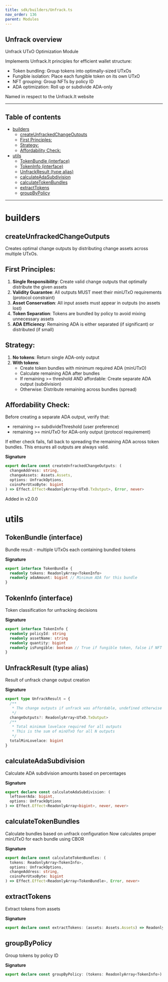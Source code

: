```yaml
---
title: sdk/builders/Unfrack.ts
nav_order: 136
parent: Modules
---
```


## Unfrack overview

Unfrack UTxO Optimization Module

Implements Unfrack.It principles for efficient wallet structure:

- Token bundling: Group tokens into optimally-sized UTxOs
- Fungible isolation: Place each fungible token on its own UTxO
- NFT grouping: Group NFTs by policy ID
- ADA optimization: Roll up or subdivide ADA-only

Named in respect to the Unfrack.It website

---

<h2 className="text-delta">Table of contents</h2>

- [builders](#builders)
  - [createUnfrackedChangeOutputs](#createunfrackedchangeoutputs)
  - [First Principles:](#first-principles)
  - [Strategy:](#strategy)
  - [Affordability Check:](#affordability-check)
- [utils](#utils)
  - [TokenBundle (interface)](#tokenbundle-interface)
  - [TokenInfo (interface)](#tokeninfo-interface)
  - [UnfrackResult (type alias)](#unfrackresult-type-alias)
  - [calculateAdaSubdivision](#calculateadasubdivision)
  - [calculateTokenBundles](#calculatetokenbundles)
  - [extractTokens](#extracttokens)
  - [groupByPolicy](#groupbypolicy)

---

# builders

## createUnfrackedChangeOutputs

Creates optimal change outputs by distributing change assets across multiple UTxOs.

## First Principles:

1. **Single Responsibility**: Create valid change outputs that optimally distribute the given assets
2. **Validity Guarantee**: All outputs MUST meet their minUTxO requirements (protocol constraint)
3. **Asset Conservation**: All input assets must appear in outputs (no assets lost)
4. **Token Separation**: Tokens are bundled by policy to avoid mixing unnecessary assets
5. **ADA Efficiency**: Remaining ADA is either separated (if significant) or distributed (if small)

## Strategy:

1. **No tokens**: Return single ADA-only output
2. **With tokens**:
   - Create token bundles with minimum required ADA (minUTxO)
   - Calculate remaining ADA after bundles
   - If remaining >= threshold AND affordable: Create separate ADA output (subdivision)
   - Otherwise: Distribute remaining across bundles (spread)

## Affordability Check:

Before creating a separate ADA output, verify that:

- remaining >= subdivideThreshold (user preference)
- remaining >= minUTxO for ADA-only output (protocol requirement)

If either check fails, fall back to spreading the remaining ADA across token bundles.
This ensures all outputs are always valid.

**Signature**

```ts
export declare const createUnfrackedChangeOutputs: (
  changeAddress: string,
  changeAssets: Assets.Assets,
  options: UnfrackOptions,
  coinsPerUtxoByte: bigint
) => Effect.Effect<ReadonlyArray<UTxO.TxOutput>, Error, never>
```

Added in v2.0.0

# utils

## TokenBundle (interface)

Bundle result - multiple UTxOs each containing bundled tokens

**Signature**

```ts
export interface TokenBundle {
  readonly tokens: ReadonlyArray<TokenInfo>
  readonly adaAmount: bigint // Minimum ADA for this bundle
}
```

## TokenInfo (interface)

Token classification for unfracking decisions

**Signature**

```ts
export interface TokenInfo {
  readonly policyId: string
  readonly assetName: string
  readonly quantity: bigint
  readonly isFungible: boolean // True if fungible token, false if NFT
}
```

## UnfrackResult (type alias)

Result of unfrack change output creation

**Signature**

```ts
export type UnfrackResult = {
  /**
   * The change outputs if unfrack was affordable, undefined otherwise
   */
  changeOutputs?: ReadonlyArray<UTxO.TxOutput>
  /**
   * Total minimum lovelace required for all outputs
   * This is the sum of minUTxO for all N outputs
   */
  totalMinLovelace: bigint
}
```

## calculateAdaSubdivision

Calculate ADA subdivision amounts based on percentages

**Signature**

```ts
export declare const calculateAdaSubdivision: (
  leftoverAda: bigint,
  options: UnfrackOptions
) => Effect.Effect<ReadonlyArray<bigint>, never, never>
```

## calculateTokenBundles

Calculate bundles based on unfrack configuration
Now calculates proper minUTxO for each bundle using CBOR

**Signature**

```ts
export declare const calculateTokenBundles: (
  tokens: ReadonlyArray<TokenInfo>,
  options: UnfrackOptions,
  changeAddress: string,
  coinsPerUtxoByte: bigint
) => Effect.Effect<ReadonlyArray<TokenBundle>, Error, never>
```

## extractTokens

Extract tokens from assets

**Signature**

```ts
export declare const extractTokens: (assets: Assets.Assets) => ReadonlyArray<TokenInfo>
```

## groupByPolicy

Group tokens by policy ID

**Signature**

```ts
export declare const groupByPolicy: (tokens: ReadonlyArray<TokenInfo>) => Map<string, ReadonlyArray<TokenInfo>>
```
